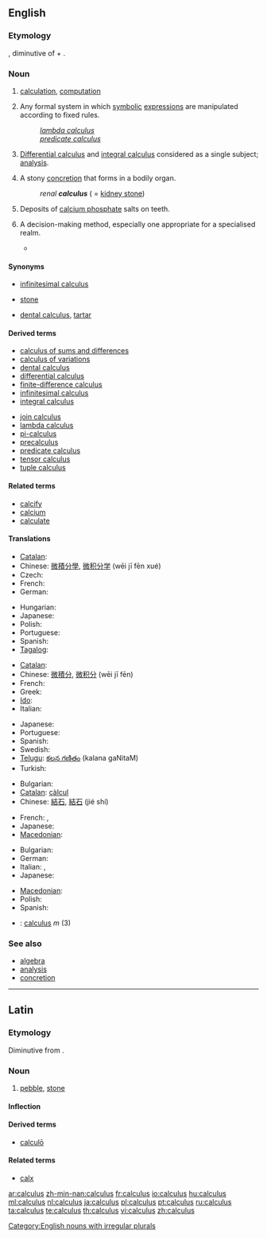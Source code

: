 {{wikipedia|dab=calculus (disambiguation)|calculus}}
==English==

===Etymology===
{{etyl|la}} {{term|calculus||pebble or stone used for counting|lang=la}}, diminutive of {{term|calx||limestone|lang=la}} + {{term|-ulus|lang=la}}.

===Noun===
{{wikipedia}}
{{en-noun|calculi|pl2=calculuses|-}}

# {{dated|countable}} [[calculation]], [[computation]]
# {{countable|mathematics}} Any formal system in which [[symbolic]] [[expression]]s are manipulated according to fixed rules.
#: ''[[lambda calculus]]''
#: ''[[predicate calculus]]''
# {{uncountable|mathematics}} [[differential calculus|Differential calculus]] and [[integral calculus]] considered as a single subject; [[analysis]].
# {{countable|medicine}} A stony [[concretion]] that forms in a bodily organ.
#: ''renal '''calculus''''' ( = [[kidney stone]])
# {{uncountable|dentistry}} Deposits of [[calcium phosphate]] salts on teeth.
# {{countable}} A decision-making method, especially one appropriate for a specialised realm.
#* {{quote-news|title=Cameron calls for bankers’ ‘day of reckoning’|work=Financial Times|date=Dec 16|year=2008|passage=The Tory leader refused to state how many financiers he thought should end up in jail, saying: “There is not some simple '''calculus'''.}}

====Synonyms====
* {{i-c|in analysis}} [[infinitesimal calculus]]
* {{i-c|in medicine}} [[stone]]
* {{i-c|in dentistry}} [[dental calculus]], [[tartar]]

====Derived terms====
<!--see Wikipedia for definitions-->
{{top2}}
* [[calculus of sums and differences]]
* [[calculus of variations]]
* [[dental calculus]]
* [[differential calculus]]
* [[finite-difference calculus]]
* [[infinitesimal calculus]]
* [[integral calculus]]
{{mid2}}
* [[join calculus]]
* [[lambda calculus]]
* [[pi-calculus]]
* [[precalculus]]
* [[predicate calculus]]
* [[tensor calculus]]
* [[tuple calculus]]
{{bottom}}

====Related terms====
* [[calcify]]
* [[calcium]]
* [[calculate]]

====Translations====
{{trans-top|formal mathematical system}}
* [[Catalan]]: {{t+|ca|càlcul|m}}
* Chinese: [[微積分學]], [[微积分学]] (wēi jī fēn xué)
* Czech: {{t+|cs|počet|m}}
* French: {{t+|fr|calcul|m}}
* German: {{t+|de|Kalkül|m}}
{{trans-mid}}
* Hungarian: {{t+|hu|kalkulus}}
* Japanese: {{t-|ja|微積分学|tr=bisekibungaku|sc=Jpan}}
* Polish: {{t|pl|rachunek|m}}
* Portuguese: {{t+|pt|cálculo}}
* Spanish: {{t+|es|cálculo|m}}
* [[Tagalog]]: {{t-|tl|tayahan|xs=Tagalog}}
{{trans-bottom}}

{{trans-top|differential calculus and integral calculus considered as a single subject}}
* [[Catalan]]: {{t+|ca|càlcul|m}}
* Chinese: [[微積分]], [[微积分]] (wēi jī fēn)
* French: {{t+|fr|calcul|m}}
* Greek: {{t+|el|λογισμός|m|sc=Grek}}
* [[Ido]]: {{t+|io|kalkulo|xs=Ido}}
* Italian: {{t-|it|calcolo|it|m}}
{{trans-mid}}
* Japanese: {{t+|ja|微積分|tr=bisekibun|sc=Jpan}}
* Portuguese: {{t+|pt|cálculo|m}}
* Spanish: {{t+|es|cálculo diferencial|m}}
* Swedish: {{t+|sv|analys|c}}
* [[Telugu]]: [[కలన గణితం]] (kalana gaNitaM)
* Turkish: {{t+|tr|kalkülüs}}
{{trans-bottom}}

{{trans-top|stony concretion in an organ}}
* Bulgarian: {{t|bg|камък|m|sc=Cyrl}}
* [[Catalan]]: [[càlcul]] {{m}}
* Chinese: [[結石]], [[結石]] (jié shí)
{{trans-mid}}
* French: {{t+|fr|calcul|m}}, {{t+|fr|lithiase|f}}
* Japanese: {{t-|ja|結石|tr=kesseki|sc=Jpan}}
* [[Macedonian]]: {{t-|mk|камен|m|tr=kámen|sc=Cyrl|xs=Macedonian}}
{{trans-bottom}}

{{trans-top|deposits on teeth}}
* Bulgarian: {{t|bg|зъбен камък|sc=Cyrl}}
* German: {{t+|de|Zahnstein|m}}
* Italian: {{t-|it|tartaro|m}}, {{t+|it|tartaro dentario|m}}
* Japanese: {{t-|ja|歯石|tr=shiseki|sc=Japan}}
{{trans-mid}}
* [[Macedonian]]: {{t|mk|забен камен|m|tr=záben kámen|sc=Cyrl|xs=Macedonian}}
* Polish: {{t+|pl|kamień nazębny|m}}
* Spanish: {{t+|es|sarro|m}}
{{trans-bottom}}

<!--Remove this section once all of the translations below have been moved into the tables above.-->
{{checktrans-top}}
* {{ttbc|Latin}}: [[calculus#Latin|calculus]] ''m'' (3)
{{trans-bottom}}

===See also===
* [[algebra]]
* [[analysis]]
* [[concretion]]

[[Category:English nouns with irregular plurals]]

----

==Latin==

===Etymology===
Diminutive from {{suffix|calx|ulus|gloss1=limestone, game counter|lang=la}}.

===Noun===
{{la-noun|calculus|calculi|calculī|m|second}}

# [[pebble]], [[stone]]

====Inflection====
{{la-decl-2nd|calcul}}

====Derived terms====
* [[calculo#Latin|calculō]]

====Related terms====
* [[calx]]

[[ar:calculus]]
[[zh-min-nan:calculus]]
[[fr:calculus]]
[[io:calculus]]
[[hu:calculus]]
[[ml:calculus]]
[[nl:calculus]]
[[ja:calculus]]
[[pl:calculus]]
[[pt:calculus]]
[[ru:calculus]]
[[ta:calculus]]
[[te:calculus]]
[[th:calculus]]
[[vi:calculus]]
[[zh:calculus]]